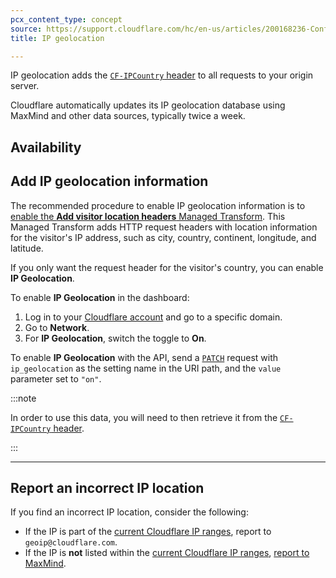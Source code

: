 ```yaml
---
pcx_content_type: concept
source: https://support.cloudflare.com/hc/en-us/articles/200168236-Configuring-IP-geolocation
title: IP geolocation

---
```



IP geolocation adds the [`CF-IPCountry` header](/fundamentals/reference/http-request-headers/#cf-ipcountry) to all requests to your origin server.

Cloudflare automatically updates its IP geolocation database using MaxMind and other data sources, typically twice a week.

## Availability

<FeatureTable id="network.ip_geolocation" />

## Add IP geolocation information

The recommended procedure to enable IP geolocation information is to [enable the **Add visitor location headers** Managed Transform](/rules/transform/managed-transforms/reference/#add-visitor-location-headers). This Managed Transform adds HTTP request headers with location information for the visitor's IP address, such as city, country, continent, longitude, and latitude.

If you only want the request header for the visitor's country, you can enable **IP Geolocation**.

<Tabs> <TabItem label="dashboard">

To enable **IP Geolocation** in the dashboard:

1. Log in to your [Cloudflare account](https://dash.cloudflare.com) and go to a specific domain.
2. Go to **Network**.
3. For **IP Geolocation**, switch the toggle to **On**.

</TabItem> <TabItem label="api">

To enable **IP Geolocation** with the API, send a [`PATCH`](/api/operations/zone-settings-edit-single-setting) request with `ip_geolocation` as the setting name in the URI path, and the `value` parameter set to `"on"`.

</TabItem> </Tabs>

:::note


In order to use this data, you will need to then retrieve it from the [`CF-IPCountry` header](/fundamentals/reference/http-request-headers/#cf-ipcountry).


:::

***

## Report an incorrect IP location

If you find an incorrect IP location, consider the following:

* If the IP is part of the [current Cloudflare IP ranges](https://www.cloudflare.com/ips/), report to `geoip@cloudflare.com`.
* If the IP is **not** listed within the [current Cloudflare IP ranges](https://www.cloudflare.com/ips/), [report to MaxMind](https://www.maxmind.com/en/geoip-data-correction-request).
